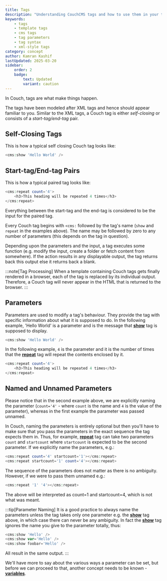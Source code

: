 ```yaml
---
title: Tags
description: "Understanding CouchCMS tags and how to use them in your templates"
keywords:
    - tags
    - template tags
    - cms tags
    - tag parameters
    - tag syntax
    - xml-style tags
category: concept
author: Kamran Kashif
lastUpdated: 2025-03-20
sidebar:
    order: 2
    badge:
        text: Updated
        variant: caution
---
```


In Couch, tags are what make things happen.

The tags have been modeled after XML tags and hence should appear familiar to you. Similar to the XML tags, a Couch tag is either *self-closing* or consists of a *start-tag/end-tag* pair.

## Self-Closing Tags

This is how a typical self closing Couch tag looks like:

```php title="Self-Closing Tag Example"
<cms:show 'Hello World' />
```

## Start-tag/End-tag Pairs

This is how a typical paired tag looks like:

```php title="Paired Tag Example"
<cms:repeat count='4'>
    <h3>This heading will be repeated 4 times</h3>
</cms:repeat>
```

Everything between the start-tag and the end-tag is considered to be the input for the paired tag.

Every Couch tag begins with `<cms:` followed by the tag's name (`show` and `repeat` in the examples above). The name may be followed by zero to any number of parameters (this depends on the tag in question).

Depending upon the parameters and the input, a tag executes some function (e.g. modify the input, create a folder or fetch content from somewhere). If the action results in any displayable output, the tag returns back this output else it returns back a blank.

:::note[Tag Processing]
When a template containing Couch tags gets finally rendered in a browser, each of the tag is replaced by its individual output. Therefore, a Couch tag will never appear in the HTML that is returned to the browser.
:::

## Parameters

Parameters are used to modify a tag's behaviour. They provide the tag with specific information about what it is supposed to do. In the following example, 'Hello World' is a parameter and is the message that [**show**](../../tags-reference/show/) tag is supposed to display.

```php title="Parameter Example"
<cms:show 'Hello World' />
```

In the following example, `4` is the parameter and it is the number of times that the [**repeat**](../../tags-reference/repeat/) tag will repeat the contents enclosed by it.

```php title="Parameter with Count"
<cms:repeat count='4'>
    <h3>This heading will be repeated 4 times</h3>
</cms:repeat>
```

## Named and Unnamed Parameters

Please notice that in the second example above, we are explicitly naming the parameter (`count='4'` - where `count` is the name and `4` is the value of the parameter), whereas in the first example the parameter was passed unnamed.

In Couch, naming the parameters is entirely optional but then you'll have to make sure that you pass the parameters in the exact sequence the tag expects them in. Thus, for example, [**repeat**](../../tags-reference/repeat/) tag can take two parameters `count` and `startcount` where `startcount` is expected to be the second parameter. If we explicitly name the parameters, e.g.:

```php title="Named Parameters"
<cms:repeat count='4' startcount='1'></cms:repeat>
<cms:repeat startcount='1' count='4'></cms:repeat>
```

The sequence of the parameters does not matter as there is no ambiguity. However, if we were to pass them unnamed e.g.:

```php title="Unnamed Parameters"
<cms:repeat '1' '4'></cms:repeat>
```

The above will be interpreted as count=1 and startcount=4, which is not what was meant.

:::tip[Parameter Naming]
It is a good practice to always name the parameters unless the tag takes only one parameter e.g. the [**show**](../../tags-reference/show/) tag above, in which case there can never be any ambiguity. In fact the [**show**](../../tags-reference/show/) tag ignores the name you give to the parameter totally, thus:

```php title="Show Tag Parameters"
<cms:show 'Hello' />
<cms:show var='Hello' />
<cms:show foobar='Hello' />
```

All result in the same output.
:::

We'll have more to say about the various ways a parameter can be set, but before we can proceed to that, another concept needs to be known - [**variables**](../variables/).
